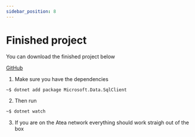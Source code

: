 ```yaml
---
sidebar_position: 8
---
```


# Finished project

You can download the finished project below

[GitHub](https://github.com/mVabo/utvikling-faggruppe-docs/tree/main/blazorapp)

1. Make sure you have the dependencies

```bash
~$ dotnet add package Microsoft.Data.SqlClient
```

2. Then run

```bash
~$ dotnet watch
```

3. If you are on the Atea network everything should work straigh out of the box

